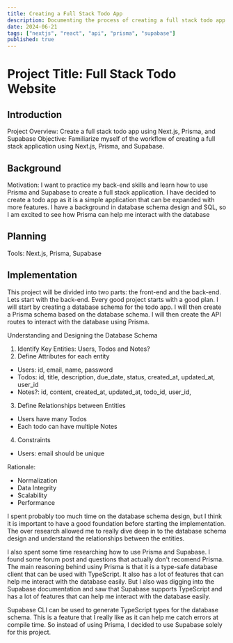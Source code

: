 ```yaml
---
title: Creating a Full Stack Todo App
description: Documenting the process of creating a full stack todo app using Next.js, Prisma, and Supabase.
date: 2024-06-21
tags: ["nextjs", "react", "api", "prisma", "supabase"]
published: true
---
```


# Project Title: Full Stack Todo Website

## Introduction

Project Overview: Create a full stack todo app using Next.js, Prisma, and Supabase
Objective: Familiarize myself of the workflow of creating a full stack application using Next.js, Prisma, and Supabase.

## Background

Motivation: I want to practice my back-end skills and learn how to use Prisma and Supabase to create a full stack application. I have decided to create a todo app as it is a simple application that can be expanded with more features.
I have a background in database schema design and SQL, so I am excited to see how Prisma can help me interact with the database

## Planning

Tools: Next.js, Prisma, Supabase

## Implementation

This project will be divided into two parts: the front-end and the back-end. Lets start with the back-end.
Every good project starts with a good plan. I will start by creating a database schema for the todo app. I will then create a Prisma schema based on the database schema. I will then create the API routes to interact with the database using Prisma.

Understanding and Designing the Database Schema

1. Identify Key Entities: Users, Todos and Notes?
2. Define Attributes for each entity

- Users: id, email, name, password
- Todos: id, title, description, due_date, status, created_at, updated_at, user_id
- Notes?: id, content, created_at, updated_at, todo_id, user_id,

3. Define Relationships between Entities

- Users have many Todos
- Each todo can have multiple Notes

4. Constraints

- Users: email should be unique

Rationale:

- Normalization
- Data Integrity
- Scalability
- Performance

I spent probably too much time on the database schema design, but I think it is important to have a good foundation before starting the implementation.
The over research allowed me to really dive deep in to the database schema design and understand the relationships between the entities.

I also spent some time researching how to use Prisma and Supabase. I found some forum post and questions that actually don't recomend Prisma.
The main reasoning behind usiny Prisma is that it is a type-safe database client that can be used with TypeScript. It also has a lot of features that can help me interact with the database easily.
But I also was digging into the Supabase documentation and saw that Supabase supports TypeScript and has a lot of features that can help me interact with the database easily.

Supabase CLI can be used to generate TypeScript types for the database schema. This is a feature that I really like as it can help me catch errors at compile time.
So instead of using Prisma, I decided to use Supabase solely for this project.
